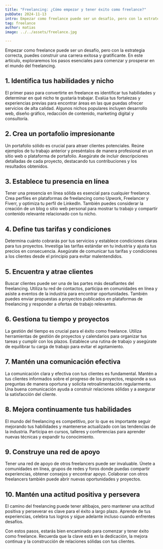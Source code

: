 ```yaml
---
title: "Freelancing: ¿Cómo empezar y tener éxito como freelance?"
pubDate: 2024-11-13
intro: Empezar como freelance puede ser un desafío, pero con la estrategia correcta, puedes construir una carrera exitosa y gratificante.
tag: freelance
author: matias
image: ../../assets/freelance.jpg

---
```

Empezar como freelance puede ser un desafío, pero con la estrategia correcta, puedes construir una carrera exitosa y gratificante. En este artículo, exploraremos los pasos esenciales para comenzar y prosperar en el mundo del freelancing.

## 1. Identifica tus habilidades y nicho

El primer paso para convertirte en freelance es identificar tus habilidades y determinar en qué nicho te gustaría trabajar. Evalúa tus fortalezas y experiencias previas para encontrar áreas en las que puedas ofrecer servicios de alta calidad. Algunos nichos populares incluyen desarrollo web, diseño gráfico, redacción de contenido, marketing digital y consultoría.

## 2. Crea un portafolio impresionante

Un portafolio sólido es crucial para atraer clientes potenciales. Reúne ejemplos de tu trabajo anterior y preséntalos de manera profesional en un sitio web o plataforma de portafolio. Asegúrate de incluir descripciones detalladas de cada proyecto, destacando tus contribuciones y los resultados obtenidos.

## 3. Establece tu presencia en línea

Tener una presencia en línea sólida es esencial para cualquier freelance. Crea perfiles en plataformas de freelancing como Upwork, Freelancer y Fiverr, y optimiza tu perfil de LinkedIn. También puedes considerar la creación de un blog o sitio web personal para mostrar tu trabajo y compartir contenido relevante relacionado con tu nicho.

## 4. Define tus tarifas y condiciones

Determina cuánto cobrarás por tus servicios y establece condiciones claras para tus proyectos. Investiga las tarifas estándar en tu industria y ajusta tus precios en consecuencia. Asegúrate de comunicar tus tarifas y condiciones a los clientes desde el principio para evitar malentendidos.

## 5. Encuentra y atrae clientes

Buscar clientes puede ser una de las partes más desafiantes del freelancing. Utiliza tu red de contactos, participa en comunidades en línea y asiste a eventos de la industria para encontrar oportunidades. También puedes enviar propuestas a proyectos publicados en plataformas de freelancing y responder a ofertas de trabajo relevantes.

## 6. Gestiona tu tiempo y proyectos

La gestión del tiempo es crucial para el éxito como freelance. Utiliza herramientas de gestión de proyectos y calendarios para organizar tus tareas y cumplir con los plazos. Establece una rutina de trabajo y asegúrate de equilibrar tu carga de trabajo para evitar el agotamiento.

## 7. Mantén una comunicación efectiva

La comunicación clara y efectiva con tus clientes es fundamental. Mantén a tus clientes informados sobre el progreso de los proyectos, responde a sus preguntas de manera oportuna y solicita retroalimentación regularmente. Una buena comunicación ayuda a construir relaciones sólidas y a asegurar la satisfacción del cliente.

## 8. Mejora continuamente tus habilidades

El mundo del freelancing es competitivo, por lo que es importante seguir mejorando tus habilidades y mantenerse actualizado con las tendencias de la industria. Participa en cursos, talleres y conferencias para aprender nuevas técnicas y expandir tu conocimiento.

## 9. Construye una red de apoyo

Tener una red de apoyo de otros freelancers puede ser invaluable. Únete a comunidades en línea, grupos de redes y foros donde puedas compartir experiencias, obtener consejos y encontrar apoyo. Colaborar con otros freelancers también puede abrir nuevas oportunidades y proyectos.

## 10. Mantén una actitud positiva y persevera

El camino del freelancing puede tener altibajos, pero mantener una actitud positiva y perseverar es clave para el éxito a largo plazo. Aprende de tus experiencias, celebra tus logros y sigue adelante incluso cuando enfrentes desafíos.

Con estos pasos, estarás bien encaminado para comenzar y tener éxito como freelance. Recuerda que la clave está en la dedicación, la mejora continua y la construcción de relaciones sólidas con tus clientes.